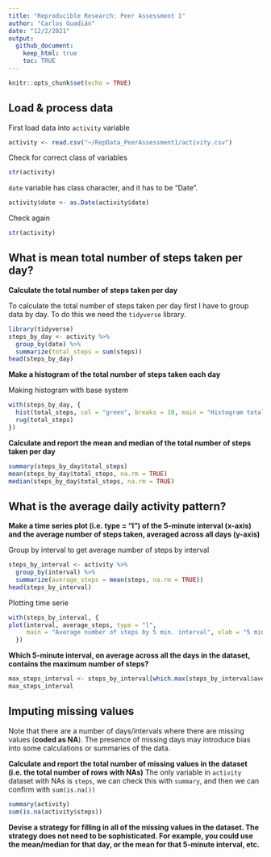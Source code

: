 ```yaml
---
title: "Reproducible Research: Peer Assessment 1"
author: "Carlos Guadián"
date: "12/2/2021"
output: 
  github_document:
    keep_html: true
    toc: TRUE
---
```


```r
knitr::opts_chunk$set(echo = TRUE)
```

## Load & process data
First load data into `activity` variable
```r
activity <- read.csv("~/RepData_PeerAssessment1/activity.csv")
```

Check for correct class of variables
```r
str(activity)
```

`date` variable has class character, and it has to be "Date".
```r
activity$date <- as.Date(activity$date)
```

Check again
```r
str(activity)
```

## What is mean total number of steps taken per day?
**Calculate the total number of steps taken per day**

To calculate the total number of steps taken per day first I have to group data by day. To do this we need the `tidyverse` library.
```r
library(tidyverse)
steps_by_day <- activity %>%
  group_by(date) %>%
  summarize(total_steps = sum(steps))
head(steps_by_day)
```

**Make a histogram of the total number of steps taken each day**

Making histogram with base system
```r
with(steps_by_day, {
  hist(total_steps, col = "green", breaks = 10, main = "Histogram total steps by day", xlab = "Total steps")
  rug(total_steps)
})
```

**Calculate and report the mean and median of the total number of steps taken per day**
```r
summary(steps_by_day$total_steps)
mean(steps_by_day$total_steps, na.rm = TRUE)
median(steps_by_day$total_steps, na.rm = TRUE)
```

## What is the average daily activity pattern?
**Make a time series plot (i.e. type = "l") of the 5-minute interval (x-axis) and the average number of steps taken, averaged across all days (y-axis)**

Group by interval to get average number of steps by interval
```r
steps_by_interval <- activity %>%
  group_by(interval) %>%
  summarize(average_steps = mean(steps, na.rm = TRUE))
head(steps_by_interval)
```

Plotting time serie
```r
with(steps_by_interval, {
plot(interval, average_steps, type = "l",
     main = "Average number of steps by 5 min. interval", xlab = "5 minutes Interval", ylab = "Average Steps")
  })
```

**Which 5-minute interval, on average across all the days in the dataset, contains the maximum number of steps?**
```r
max_steps_interval <- steps_by_interval[which.max(steps_by_interval$average_steps),]
max_steps_interval
```

## Imputing missing values
Note that there are a number of days/intervals where there are missing values (**coded as NA**). The presence of missing days may introduce bias into some calculations or summaries of the data.

**Calculate and report the total number of missing values in the dataset (i.e. the total number of rows with NAs)**
The only variable in `activity` dataset with NAs is `steps`, we can check this with `summary`, and then we can confirm with `sum(is.na())`
```r
summary(activity)
sum(is.na(activity$steps))
```

**Devise a strategy for filling in all of the missing values in the dataset. The strategy does not need to be sophisticated. For example, you could use the mean/median for that day, or the mean for that 5-minute interval, etc.**
